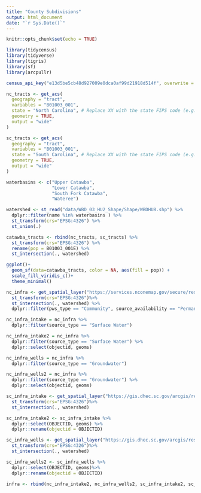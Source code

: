 ```yaml
---
title: "County Subdivisions"
output: html_document
date: "`r Sys.Date()`"
---
```


```r
knitr::opts_chunk$set(echo = TRUE)
```

```r

library(tidycensus)
library(tidyverse)
library(tigris)
library(sf)
library(arcpullr)

census_api_key("e13d5be5cb48d927009e0dca0af99d21918d514f", overwrite = TRUE)
```

```r

nc_tracts <- get_acs(
  geography = "tract",
  variables = "B01003_001",
  state = "North Carolina", # Replace XX with the state FIPS code (e.g., "NY" for New York)
  geometry = TRUE,
  output = "wide"
)

sc_tracts <- get_acs(
  geography = "tract",
  variables = "B01003_001",
  state = "South Carolina", # Replace XX with the state FIPS code (e.g., "NY" for New York)
  geometry = TRUE,
  output = "wide"
)

```

```r
waterbasins <- c("Upper Catawba",
                 "Lower Catawba",
                 "South Fork Catawba",
                 "Wateree")

watershed <- st_read("data/WBD_03_HU2_Shape/Shape/WBDHU8.shp") %>%
  dplyr::filter(name %in% waterbasins ) %>%
  st_transform(crs="EPSG:4326") %>%
  st_union(.)
```


```r
catawba_tracts <- rbind(nc_tracts, sc_tracts) %>%
  st_transform(crs="EPSG:4326") %>%
  rename(pop = B01003_001E) %>%
  st_intersection(., watershed)

ggplot()+
  geom_sf(data=catawba_tracts, color = NA, aes(fill = pop)) +
  scale_fill_viridis_c()+
  theme_minimal()

```

```r

nc_infra <- get_spatial_layer("https://services.nconemap.gov/secure/rest/services/NC1Map_Water_Sources/MapServer/1")%>%
  st_transform(crs="EPSG:4326")%>%
  st_intersection(., watershed) %>%
  dplyr::filter(pws_type == "Community", source_availability == "Permanent")

nc_infra_intake = nc_infra %>%
  dplyr::filter(source_type == "Surface Water") 

nc_infra_intake2 = nc_infra %>%
  dplyr::filter(source_type == "Surface Water") %>%
  dplyr::select(objectid, geoms)

nc_infra_wells = nc_infra %>%
  dplyr::filter(source_type == "Groundwater")

nc_infra_wells2 = nc_infra %>%
  dplyr::filter(source_type == "Groundwater") %>%
  dplyr::select(objectid, geoms)

sc_infra_intake <- get_spatial_layer("https://gis.dhec.sc.gov/arcgis/rest/services/water/publicwatersupply/MapServer/0")%>%
  st_transform(crs="EPSG:4326")%>%
  st_intersection(., watershed)

sc_infra_intake2 <- sc_infra_intake %>%
  dplyr::select(OBJECTID, geoms) %>%
  dplyr::rename(objectid = OBJECTID)

sc_infra_wells <- get_spatial_layer("https://gis.dhec.sc.gov/arcgis/rest/services/water/publicwatersupply/MapServer/1")%>%
  st_transform(crs="EPSG:4326")%>%
  st_intersection(., watershed)

sc_infra_wells2 <- sc_infra_wells %>%
  dplyr::select(OBJECTID, geoms)%>%
  dplyr::rename(objectid = OBJECTID)

infra <- rbind(nc_infra_intake2, nc_infra_wells2, sc_infra_intake2, sc_infra_wells2)



```